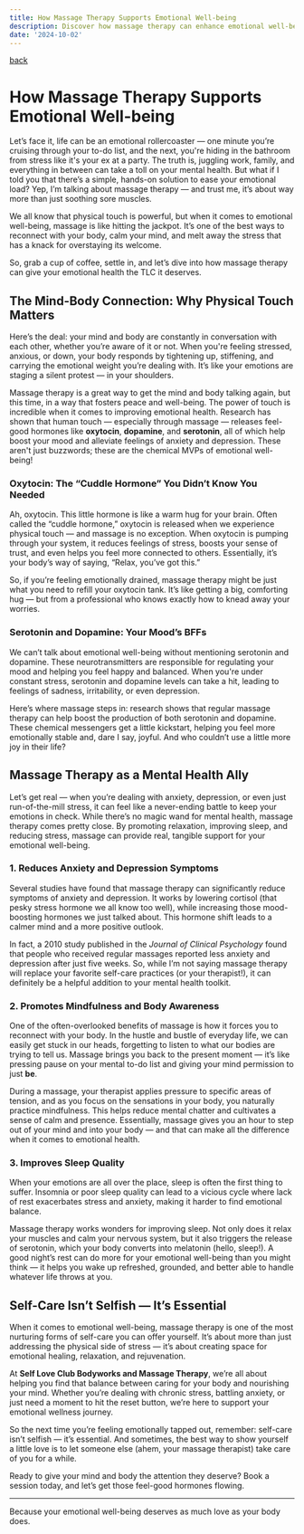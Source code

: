 ```yaml
---
title: How Massage Therapy Supports Emotional Well-being
description: Discover how massage therapy can enhance emotional well-being through the power of physical touch, especially for clients seeking holistic mental health and emotional support. Book now at Self Love Club in Wilmington, NC
date: '2024-10-02'
---
```

[back](/blog)

# How Massage Therapy Supports Emotional Well-being

Let’s face it, life can be an emotional rollercoaster — one minute you’re cruising through your to-do list, and the next, you're hiding in the bathroom from stress like it's your ex at a party. The truth is, juggling work, family, and everything in between can take a toll on your mental health. But what if I told you that there’s a simple, hands-on solution to ease your emotional load? Yep, I’m talking about massage therapy — and trust me, it’s about way more than just soothing sore muscles.

We all know that physical touch is powerful, but when it comes to emotional well-being, massage is like hitting the jackpot. It’s one of the best ways to reconnect with your body, calm your mind, and melt away the stress that has a knack for overstaying its welcome.

So, grab a cup of coffee, settle in, and let’s dive into how massage therapy can give your emotional health the TLC it deserves.

## The Mind-Body Connection: Why Physical Touch Matters

Here’s the deal: your mind and body are constantly in conversation with each other, whether you’re aware of it or not. When you're feeling stressed, anxious, or down, your body responds by tightening up, stiffening, and carrying the emotional weight you’re dealing with. It’s like your emotions are staging a silent protest — in your shoulders.

Massage therapy is a great way to get the mind and body talking again, but this time, in a way that fosters peace and well-being. The power of touch is incredible when it comes to improving emotional health. Research has shown that human touch — especially through massage — releases feel-good hormones like **oxytocin**, **dopamine**, and **serotonin**, all of which help boost your mood and alleviate feelings of anxiety and depression. These aren't just buzzwords; these are the chemical MVPs of emotional well-being!

### Oxytocin: The “Cuddle Hormone” You Didn’t Know You Needed

Ah, oxytocin. This little hormone is like a warm hug for your brain. Often called the “cuddle hormone,” oxytocin is released when we experience physical touch — and massage is no exception. When oxytocin is pumping through your system, it reduces feelings of stress, boosts your sense of trust, and even helps you feel more connected to others. Essentially, it’s your body’s way of saying, “Relax, you’ve got this.”

So, if you’re feeling emotionally drained, massage therapy might be just what you need to refill your oxytocin tank. It’s like getting a big, comforting hug — but from a professional who knows exactly how to knead away your worries.

### Serotonin and Dopamine: Your Mood’s BFFs

We can’t talk about emotional well-being without mentioning serotonin and dopamine. These neurotransmitters are responsible for regulating your mood and helping you feel happy and balanced. When you're under constant stress, serotonin and dopamine levels can take a hit, leading to feelings of sadness, irritability, or even depression.

Here’s where massage steps in: research shows that regular massage therapy can help boost the production of both serotonin and dopamine. These chemical messengers get a little kickstart, helping you feel more emotionally stable and, dare I say, joyful. And who couldn’t use a little more joy in their life?

## Massage Therapy as a Mental Health Ally

Let’s get real — when you’re dealing with anxiety, depression, or even just run-of-the-mill stress, it can feel like a never-ending battle to keep your emotions in check. While there’s no magic wand for mental health, massage therapy comes pretty close. By promoting relaxation, improving sleep, and reducing stress, massage can provide real, tangible support for your emotional well-being.

### 1. **Reduces Anxiety and Depression Symptoms**

Several studies have found that massage therapy can significantly reduce symptoms of anxiety and depression. It works by lowering cortisol (that pesky stress hormone we all know too well), while increasing those mood-boosting hormones we just talked about. This hormone shift leads to a calmer mind and a more positive outlook.

In fact, a 2010 study published in the *Journal of Clinical Psychology* found that people who received regular massages reported less anxiety and depression after just five weeks. So, while I’m not saying massage therapy will replace your favorite self-care practices (or your therapist!), it can definitely be a helpful addition to your mental health toolkit.

### 2. **Promotes Mindfulness and Body Awareness**

One of the often-overlooked benefits of massage is how it forces you to reconnect with your body. In the hustle and bustle of everyday life, we can easily get stuck in our heads, forgetting to listen to what our bodies are trying to tell us. Massage brings you back to the present moment — it’s like pressing pause on your mental to-do list and giving your mind permission to just **be**.

During a massage, your therapist applies pressure to specific areas of tension, and as you focus on the sensations in your body, you naturally practice mindfulness. This helps reduce mental chatter and cultivates a sense of calm and presence. Essentially, massage gives you an hour to step out of your mind and into your body — and that can make all the difference when it comes to emotional health.

### 3. **Improves Sleep Quality**

When your emotions are all over the place, sleep is often the first thing to suffer. Insomnia or poor sleep quality can lead to a vicious cycle where lack of rest exacerbates stress and anxiety, making it harder to find emotional balance.

Massage therapy works wonders for improving sleep. Not only does it relax your muscles and calm your nervous system, but it also triggers the release of serotonin, which your body converts into melatonin (hello, sleep!). A good night’s rest can do more for your emotional well-being than you might think — it helps you wake up refreshed, grounded, and better able to handle whatever life throws at you.

## Self-Care Isn’t Selfish — It’s Essential

When it comes to emotional well-being, massage therapy is one of the most nurturing forms of self-care you can offer yourself. It’s about more than just addressing the physical side of stress — it’s about creating space for emotional healing, relaxation, and rejuvenation.

At **Self Love Club Bodyworks and Massage Therapy**, we’re all about helping you find that balance between caring for your body and nourishing your mind. Whether you’re dealing with chronic stress, battling anxiety, or just need a moment to hit the reset button, we’re here to support your emotional wellness journey.

So the next time you’re feeling emotionally tapped out, remember: self-care isn’t selfish — it’s essential. And sometimes, the best way to show yourself a little love is to let someone else (ahem, your massage therapist) take care of you for a while.

Ready to give your mind and body the attention they deserve? Book a session today, and let’s get those feel-good hormones flowing.

---

Because your emotional well-being deserves as much love as your body does.

